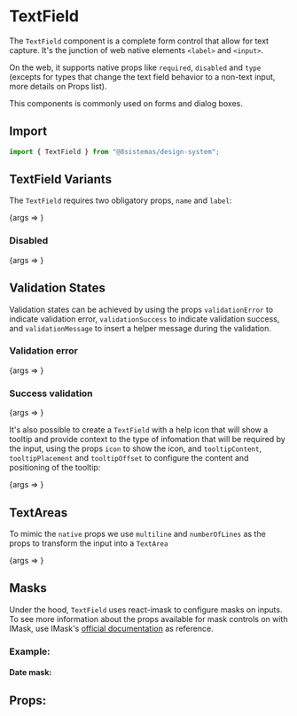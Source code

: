 
<Meta title="Forms/TextField" component={TextField} />

# TextField

The `TextField` component is a complete form control that allow for text capture. It's the junction of web native
elements `<label>` and `<input>`.

On the web, it supports native props like `required`, `disabled` and `type` (excepts for types that change the text
field behavior to a non-text input, more details on Props list).

This components is commonly used on forms and dialog boxes.

## Import

```jsx
import { TextField } from "@8sistemas/design-system";
```

## TextField Variants

The `TextField` requires two obligatory props, `name` and `label`:

<Canvas>
    <Story
        name="Regular TextField"
        args={{
            name: "inputName",
            label: "Input Label",
            placeholder: "Regular Value",
            returnKeyType: "search",
            onFocus: action("onFocus"),
            onChange: action("onChange"),
            onBlur: action("onBlur"),
        }}
    >
        {args => <TextField {...args} />}
    </Story>
</Canvas>

### Disabled

<Canvas>
    <Story
        name="Disabled TextField"
        args={{
            name: "inputName",
            label: "Input Label Disabled",
            disabled: true,
            placeholder: "Disabled value",
            onFocus: action("onFocus"),
            onChange: action("onChange"),
            onBlur: action("onBlur"),
        }}
    >
        {args => <TextField {...args} />}
    </Story>
</Canvas>

## Validation States

Validation states can be achieved by using the props `validationError` to indicate validation error, `validationSuccess`
to indicate validation success, and `validationMessage` to insert a helper message during the validation.

### Validation error

<Canvas>
    <Story
        name="Error TextField"
        args={{
            name: "inputName",
            label: "Input Label",
            value: "Wrong Input",
            validationError: true,
            validationMessage: "There seems to be something wrong with your input",
            onFocus: action("onFocus"),
            onChange: action("onChange"),
            onBlur: action("onBlur"),
        }}
    >
        {args => <TextField {...args} />}
    </Story>
</Canvas>

### Success validation

<Canvas>
    <Story
        name="Success TextField"
        args={{
            name: "inputName",
            label: "Input Label",
            value: "Right Input",
            icon: "success",
            validationSuccess: true,
            onFocus: action("onFocus"),
            onChange: action("onChange"),
            onBlur: action("onBlur"),
        }}
    >
        {args => <TextField {...args} />}
    </Story>
</Canvas>

It's also possible to create a `TextField` with a help icon that will show a tooltip and provide context to the type of
infomation that will be required by the input, using the props `icon` to show the icon, and `tooltipContent`,
`tooltipPlacement` and `tooltipOffset` to configure the content and positioning of the tooltip:

<Canvas>
    <Story
        name="Information TextField"
        args={{
            name: "inputName",
            label: "Input Label",
            placeholder: "Placeholder Information",
            icon: "info",
            tooltipContent:
                "Fill this field with your information, and this is a long text line so we can see it break, and break more, and even more, and even even more.",
            tooltipPlacement: "bottom-end",
            tooltipOffset: 0,
            onFocus: action("onFocus"),
            onChange: action("onChange"),
            onBlur: action("onBlur"),
        }}
    >
        {args => <TextField {...args} />}
    </Story>
</Canvas>

## TextAreas

To mimic the `native` props we use `multiline` and `numberOfLines` as the props to transform the input into a `TextArea`

<Canvas>
    <Story
        name="TextArea TextField"
        args={{
            name: "inputName",
            label: "Input Label",
            placeholder: "Regular Value",
            multiline: true,
            numberOfLines: 4,
            onFocus: action("onFocus"),
            onChange: action("onChange"),
            onBlur: action("onBlur"),
        }}
    >
        {args => <TextField {...args} />}
    </Story>
</Canvas>

## Masks

Under the hood, `TextField` uses react-imask to configure masks on inputs. To see more information about the props
available for mask controls on with IMask, use IMask's [official documentation](https://imask.js.org/) as reference.

### Example:

#### Date mask:

<Canvas>
    <Story name="Date Masked TextField">
        <TextField
            name="date"
            placeholder="aaaa-mm-dd"
            label="Date"
            masked="true"
            maskType={"datetime"}
            maskOptions={{
                format: "YYYY-MM-DD",
            }}
            onFocus={action("onFocus")}
            onChange={action("onChange")}
            onBlur={action("onBlur")}
        />
    </Story>
</Canvas>

## Props:

<ArgsTable of={TextField} />
